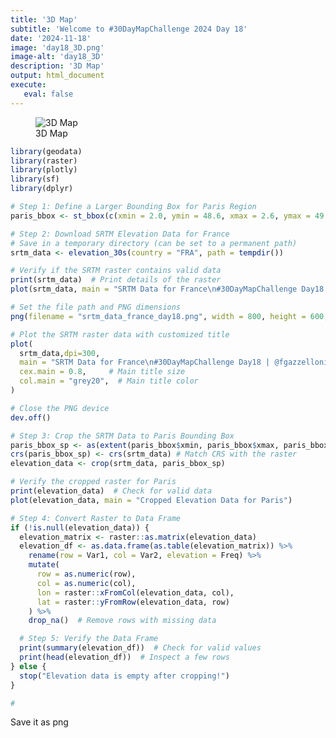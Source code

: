 ```yaml
---
title: '3D Map'
subtitle: 'Welcome to #30DayMapChallenge 2024 Day 18'
date: '2024-11-18'
image: 'day18_3D.png'
image-alt: 'day18_3D'
description: '3D Map'
output: html_document
execute: 
   eval: false
---
```


![3D Map](day18_3D.png)

```r
library(geodata)
library(raster)
library(plotly)
library(sf)
library(dplyr)

# Step 1: Define a Larger Bounding Box for Paris Region
paris_bbox <- st_bbox(c(xmin = 2.0, ymin = 48.6, xmax = 2.6, ymax = 49.2), crs = 4326)

# Step 2: Download SRTM Elevation Data for France
# Save in a temporary directory (can be set to a permanent path)
srtm_data <- elevation_30s(country = "FRA", path = tempdir())

# Verify if the SRTM raster contains valid data
print(srtm_data)  # Print details of the raster
plot(srtm_data, main = "SRTM Data for France\n#30DayMapChallenge Day18 | @fgazzelloni",cex.main = 0.8)  # Check if it contains data
```
```r
# Set the file path and PNG dimensions
png(filename = "srtm_data_france_day18.png", width = 800, height = 600, res = 150)

# Plot the SRTM raster data with customized title
plot(
  srtm_data,dpi=300,
  main = "SRTM Data for France\n#30DayMapChallenge Day18 | @fgazzelloni",
  cex.main = 0.8,     # Main title size
  col.main = "grey20",  # Main title color
)

# Close the PNG device
dev.off()
```


```r
# Step 3: Crop the SRTM Data to Paris Bounding Box
paris_bbox_sp <- as(extent(paris_bbox$xmin, paris_bbox$xmax, paris_bbox$ymin, paris_bbox$ymax), "SpatialPolygons")
crs(paris_bbox_sp) <- crs(srtm_data) # Match CRS with the raster
elevation_data <- crop(srtm_data, paris_bbox_sp)

# Verify the cropped raster for Paris
print(elevation_data)  # Check for valid data
plot(elevation_data, main = "Cropped Elevation Data for Paris")

# Step 4: Convert Raster to Data Frame
if (!is.null(elevation_data)) {
  elevation_matrix <- raster::as.matrix(elevation_data)
  elevation_df <- as.data.frame(as.table(elevation_matrix)) %>%
    rename(row = Var1, col = Var2, elevation = Freq) %>%
    mutate(
      row = as.numeric(row),
      col = as.numeric(col),
      lon = raster::xFromCol(elevation_data, col),
      lat = raster::yFromRow(elevation_data, row)
    ) %>%
    drop_na()  # Remove rows with missing data

  # Step 5: Verify the Data Frame
  print(summary(elevation_df))  # Check for valid values
  print(head(elevation_df))  # Inspect a few rows
} else {
  stop("Elevation data is empty after cropping!")
}

#
```

Save it as png
```r

```


